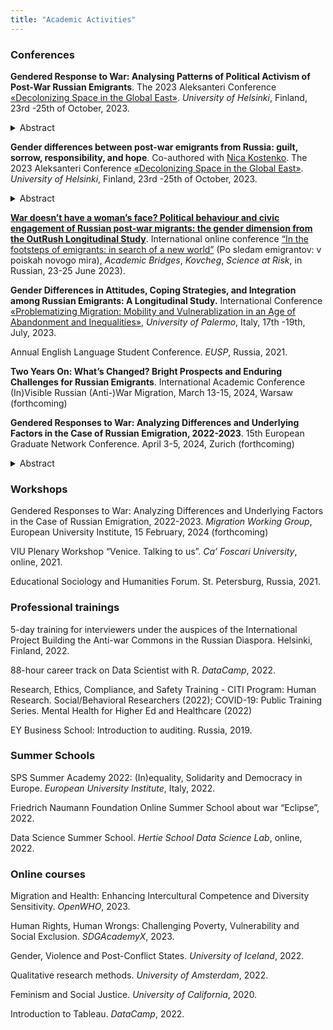 ```yaml
---
title: "Academic Activities"
---
```


<!-- This css code to control size of the page title. Here it is 0 to make it invisible -->

```{=html}
<style>
.title {
  font-size: 0px;
}
</style>
```
### **Conferences**

**Gendered Response to War: Analysing Patterns of Political Activism of Post-War Russian Emigrants**. The 2023 Aleksanteri Conference [«Decolonizing Space in the Global East»](https://www.helsinki.fi/en/conferences/decolonizing-space-global-east). *University of Helsinki*, Finland, 23rd -25th of October, 2023.

<details>

<summary>Abstract</summary>

*In the wake of Russia's invasion of Ukraine, gender dynamics in political activism have come to the fore. While the media has reported extensively on the rise of a feminist anti-war resistance movement, the question remains whether there are indeed tangible gender differences in the political behaviour of post-war migrants and, if so, what factors underpin these differences. Although historical narratives depict politics as a predominantly male domain, with women traditionally showing lower levels of political engagement, recent shifts suggest a more complex landscape. Analyzing data from the OutRush panel survey, this study reveals that women, despite reporting heightened feelings of depression and a bleak outlook, consistently exhibit increased political and civic activism compared to men---except in assistance to fellow Russians. Intriguingly, conventional indicators, such as political interest and trust, displayed no gender disparity. A regression analysis posits that feelings of responsibility and the urge for reparations account for the observed gender gap, suggesting that these emotions might play a pivotal role in fueling women's political fervor. To refine our understanding of gendered motivations, a forthcoming Blinder-Oaxaca decomposition analysis will examine whether emotions such as responsibility and reparations drive political and civic engagement differently across genders. The quantitative data is complemented by extensive qualitative research, including interviews with numerous feminist anti-war resistance activists. These interviews explore their personal views on the contrasting experiences of male and female activists, and examines how gender norms and institutional frameworks in their host countries either support or hinder their activist endeavours. This research hopes to illuminate the intricate tapestry of gendered political activism in post-war migration scenarios.*

</details>

**Gender differences between post-war emigrants from Russia: guilt, sorrow, responsibility, and hope**. Co-authored with [Niсa Kostenko](https://il.linkedin.com/in/veronica-kostenko-b6bb6a26). The 2023 Aleksanteri Conference [«Decolonizing Space in the Global East»](https://www.helsinki.fi/en/conferences/decolonizing-space-global-east). *University of Helsinki*, Finland, 23rd -25th of October, 2023.

<details>

<summary>Abstract</summary>

*Using Outrush panel data collected from the initiative independent project we study how women and men who emigrated from Russia after 24.02.2022 differ in their attitudes. We specifically focus on their coping strategies, their modes of incorporation into receiving societies, their bonds with Russia, fears, and plans for the future. Women tend to feel more sorrow and pain, to miss their relatives and friends who stayed in Russia more than men, and are more often depressed and frustrated. Their political attitudes and political activities abroad also show diverse trends. Thus, women are more likely than men to take part in protests, sign petitions and post on social media. In addition, in both the first and second waves of the survey, women are more likely than men to volunteer, to help Ukrainian emigrants, and to donate to Russian and local NGOs. It is also noteworthy that women more actively try to integrate into the host community, learning local languages more readily than men. However, they were also more inclined to report experiencing discrimination from both locals in the host countries and local authorities. As we have 3 waves of data collected from the same people, we can trace the changes in various attitudes of women and men in emigration which allows for broader generalizations on the interaction of gender and migration status.*

</details>

[**War doesn't have a woman's face? Political behaviour and civic engagement of Russian post-war migrants: the gender dimension from the OutRush Longitudinal Study**](https://www.youtube.com/watch?v=1xf0jzZnG_U). International online conference ["In the footsteps of emigrants: in search of a new world"](http://www.academicbridges.sbs/?page_id=290&lang=ru) (Po sledam emigrantov: v poiskah novogo mira), *Academic Bridges*, *Kovcheg*, *Science at Risk*, in Russian, 23-25 June 2023).

**Gender Differences in Attitudes, Coping Strategies, and Integration among Russian Emigrants: A Longitudinal Study.** International Conference [«Problematizing Migration: Mobility and Vulnerablization in an Age of Abandonment and Inequalities»](https://www.fabula.org/actualites/115258/problematizing-migration-mobility-and-vulnerablization-in-an-age-of-abandonment-and-inequalities.html), *University of Palermo*, Italy, 17th -19th, July, 2023.

Annual English Language Student Conference. *EUSP*, Russia, 2021.

**Two Years On: What’s Changed? Bright Prospects and Enduring Challenges for Russian Emigrants**. International Academic Conference (In)Visible Russian (Anti-)War Migration, March 13-15, 2024, Warsaw (forthcoming)

**Gendered Responses to War: Analyzing Differences and Underlying Factors in the Case of Russian Emigration, 2022-2023**. 15th European Graduate Network Conference. April 3-5, 2024, Zurich (forthcoming)

<details>

<summary>Abstract</summary>

*Does gender influence responses to war, and if so, how? As Russia's invasion of Ukraine continues, the role of gender in political activism is becoming increasingly critical. While media coverage has highlighted feminist anti-war movements, scholarly research remains less comprehensive. Our study contributes to a broader understanding of gendered responses to war by focusing on a unique subpopulation: Russian wartime migrants. Unlike their counterparts who remain in Russia, these migrants often have the ability to voice opposition to the war abroad. We draw on data from the OutRush panel survey and qualitative interviews to explore the complexity of gender differences in political activism among these migrants. By combining threat theory, political opportunity structure, and the concept of «voice, exit, loyalty» we try to understand if and how there is a gender gap and how it manifests itself after emigration. Our initial findings reveal a reverse gender gap: Russian migrant women are more politically and civically engaged than men, despite facing greater economic and social challenges after emigration, as well as a poorer psycho-emotional state. This finding is surprising, given the patriarchal and authoritarian contexts in which Russian women are socialized. To identify the factors explaining this gender gap, we use regression modelling and the Blinder-Oaxaca decomposition method. Our analysis shows that conventional predictors, such as political interest and trust levels, are not significant. Moreover, variables related to the different migration struggles experienced by women and men contribute little to explaining the gap. Instead, feelings of responsibility and a desire for reparations for war victims largely account for this gap. Interviews with female activists further emphasize the critical role that war-related emotions play in decisions about political participation, civic engagement, and even the choice to emigrate*

</details>

### **Workshops**

Gendered Responses to War: Analyzing Differences and Underlying Factors in the Case of Russian Emigration, 2022-2023. *Migration Working Group*, European University Institute, 15 February, 2024 (forthcoming)

VIU Plenary Workshop "Venice. Talking to us". *Ca' Foscari University*, online, 2021.

Educational Sociology and Humanities Forum. St. Petersburg, Russia, 2021.

### **Professional trainings**

5-day training for interviewers under the auspices of the International Project Building the Anti-war Commons in the Russian Diaspora. Helsinki, Finland, 2022.

88-hour career track on Data Scientist with R. *DataCamp*, 2022.

Research, Ethics, Compliance, and Safety Training - CITI Program: Human Research. Social/Behavioral Researchers (2022); COVID-19: Public Training Series. Mental Health for Higher Ed and Healthcare (2022)

EY Business School: Introduction to auditing. Russia, 2019.

### **Summer Schools**

SPS Summer Academy 2022: (In)equality, Solidarity and Democracy in Europe. *European University Institute*, Italy, 2022.

Friedrich Naumann Foundation Online Summer School about war "Eclipse", 2022.

Data Science Summer School. *Hertie School Data Science Lab*, online, 2022.

### **Online courses**

Migration and Health: Enhancing Intercultural Competence and Diversity Sensitivity. *OpenWHO*, 2023.

Human Rights, Human Wrongs: Challenging Poverty, Vulnerability and Social Exclusion. *SDGAcademyX*, 2023.

Gender, Violence and Post-Conflict States. *University of Iceland*, 2022.

Qualitative research methods. *University of Amsterdam*, 2022.

Feminism and Social Justice. *University of California*, 2020.

Introduction to Tableau. *DataCamp*, 2022.
